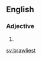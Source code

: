 ==English==

===Adjective===
{{head|en|adjective superlative form}}

# {{en-superlative of|brawly}}

[[sv:brawliest]]